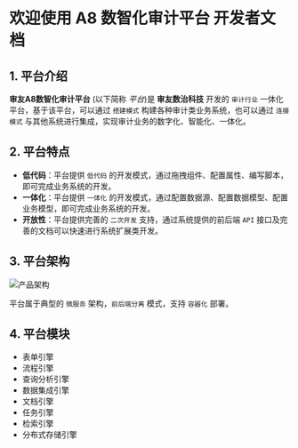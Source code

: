 # 欢迎使用 A8 数智化审计平台 开发者文档
 
## 1. 平台介绍

**审友A8数智化审计平台** (以下简称 *平台*)是 **审友数治科技** 开发的 `审计行业` 一体化平台，基于该平台，可以通过 `搭建模式` 构建各种审计类业务系统，也可以通过 `连接模式` 与其他系统进行集成，实现审计业务的数字化、智能化、一体化。

## 2. 平台特点

- **低代码**：平台提供 `低代码` 的开发模式，通过拖拽组件、配置属性、编写脚本，即可完成业务系统的开发。
- **一体化**：平台提供 `一体化` 的开发模式，通过配置数据源、配置数据模型、配置业务模型，即可完成业务系统的开发。
- **开放性**：平台提供完善的 `二次开发` 支持，通过系统提供的前后端 `API` 接口及完善的文档可以快速进行系统扩展类开发。

## 3. 平台架构

![产品架构](https://github.com/yonyouaudit/a8-dev-docs/blob/main/attachs/arch.png?raw=true)

平台属于典型的 `微服务` 架构，`前后端分离` 模式，支持 `容器化` 部署。

## 4. 平台模块

- 表单引擎
- 流程引擎
- 查询分析引擎
- 数据集成引擎
- 文档引擎
- 任务引擎
- 检索引擎
- 分布式存储引擎
